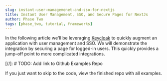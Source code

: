 ```yaml
---
slug: instant-user-managemenet-and-sso-for-nextjs
title: Instant User Management, SSO, and Secure Pages for NextJs
author: Phase Two
tags: [phase_two, tutorial, frameworks]
---
```



In the following article we'll be leveraging [Keycloak](https://www.keycloak.org/) to quickly augment an application with user management and SSO. We will demonstrate the integration by securing a page for logged-in users. This quickly provides a jump-off point to more complicated integrations.

[//]: # TODO: Add link to Github Examples Repo

If you just want to skip to the code, view the finished repo with all examples.

<PhaseTwoStarterInstructions />

